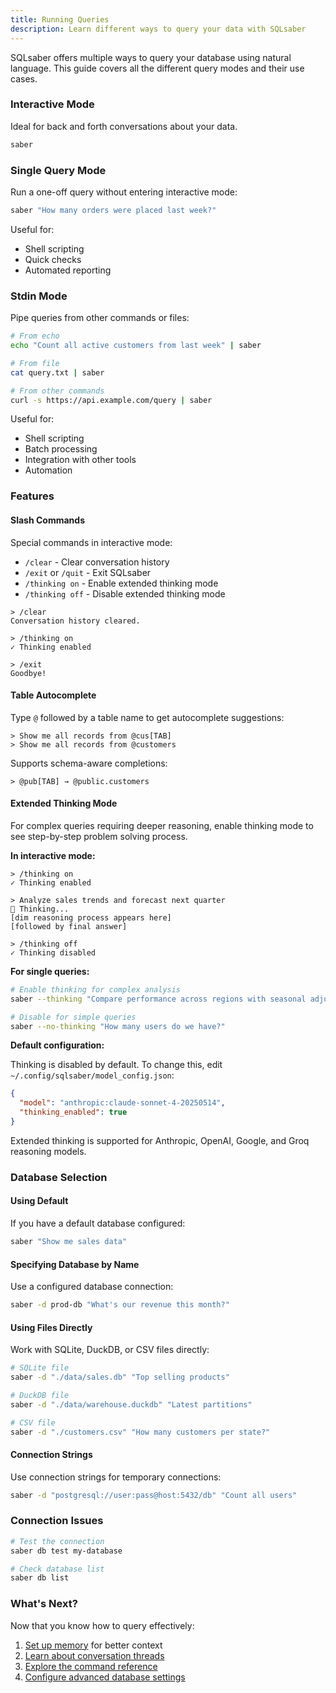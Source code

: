 ```yaml
---
title: Running Queries
description: Learn different ways to query your data with SQLsaber
---
```



SQLsaber offers multiple ways to query your database using natural language. This guide covers all the different query modes and their use cases.

### Interactive Mode

Ideal for back and forth conversations about your data.

```bash
saber
```

<script
  src="https://asciinema.org/a/739399.js"
  id="asciicast-739399"
  async="true"
></script>

### Single Query Mode

Run a one-off query without entering interactive mode:

```bash
saber "How many orders were placed last week?"
```

Useful for:

- Shell scripting
- Quick checks
- Automated reporting

### Stdin Mode

Pipe queries from other commands or files:

```bash
# From echo
echo "Count all active customers from last week" | saber

# From file
cat query.txt | saber

# From other commands
curl -s https://api.example.com/query | saber
```

Useful for:

- Shell scripting
- Batch processing
- Integration with other tools
- Automation

### Features

#### Slash Commands

Special commands in interactive mode:

- `/clear` - Clear conversation history
- `/exit` or `/quit` - Exit SQLsaber
- `/thinking on` - Enable extended thinking mode
- `/thinking off` - Disable extended thinking mode

```
> /clear
Conversation history cleared.

> /thinking on
✓ Thinking enabled

> /exit
Goodbye!
```

#### Table Autocomplete

Type `@` followed by a table name to get autocomplete suggestions:

```
> Show me all records from @cus[TAB]
> Show me all records from @customers
```

Supports schema-aware completions:

```
> @pub[TAB] → @public.customers
```

#### Extended Thinking Mode

For complex queries requiring deeper reasoning, enable thinking mode to see step-by-step problem solving process.

**In interactive mode:**

```
> /thinking on
✓ Thinking enabled

> Analyze sales trends and forecast next quarter
💭 Thinking...
[dim reasoning process appears here]
[followed by final answer]

> /thinking off
✓ Thinking disabled
```

**For single queries:**

```bash
# Enable thinking for complex analysis
saber --thinking "Compare performance across regions with seasonal adjustments"

# Disable for simple queries
saber --no-thinking "How many users do we have?"
```

**Default configuration:**

Thinking is disabled by default. To change this, edit `~/.config/sqlsaber/model_config.json`:

```json
{
  "model": "anthropic:claude-sonnet-4-20250514",
  "thinking_enabled": true
}
```

<Aside type="note">
Extended thinking is supported for Anthropic, OpenAI, Google, and Groq reasoning models.
</Aside>

### Database Selection

#### Using Default

If you have a default database configured:

```bash
saber "Show me sales data"
```

#### Specifying Database by Name

Use a configured database connection:

```bash
saber -d prod-db "What's our revenue this month?"
```

#### Using Files Directly

Work with SQLite, DuckDB, or CSV files directly:

```bash
# SQLite file
saber -d "./data/sales.db" "Top selling products"

# DuckDB file
saber -d "./data/warehouse.duckdb" "Latest partitions"

# CSV file
saber -d "./customers.csv" "How many customers per state?"
```

#### Connection Strings

Use connection strings for temporary connections:

```bash
saber -d "postgresql://user:pass@host:5432/db" "Count all users"
```

### Connection Issues

```bash
# Test the connection
saber db test my-database

# Check database list
saber db list
```

### What's Next?

Now that you know how to query effectively:

1. [Set up memory](/guides/memory) for better context
2. [Learn about conversation threads](/guides/threads)
3. [Explore the command reference](/reference/commands)
4. [Configure advanced database settings](/guides/database-setup)

